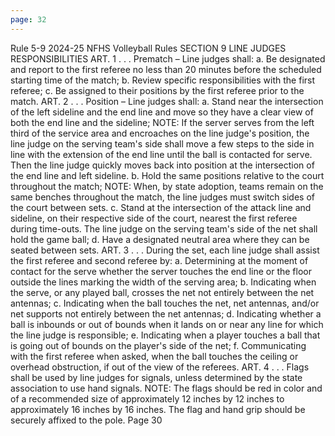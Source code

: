 ```yaml
---
page: 32
---
```


Rule 5-9 2024-25 NFHS Volleyball Rules SECTION 9 LINE JUDGES RESPONSIBILITIES ART. 1 . . . Prematch – Line judges shall: a. Be designated and report to the first referee no less than 20 minutes before the scheduled starting time of the match; b. Review specific responsibilities with the first referee; c. Be assigned to their positions by the first referee prior to the match. ART. 2 . . . Position – Line judges shall: a. Stand near the intersection of the left sideline and the end line and move so they have a clear view of both the end line and the sideline; NOTE: If the server serves from the left third of the service area and encroaches on the line judge's position, the line judge on the serving team's side shall move a few steps to the side in line with the extension of the end line until the ball is contacted for serve. Then the line judge quickly moves back into position at the intersection of the end line and left sideline. b. Hold the same positions relative to the court throughout the match; NOTE: When, by state adoption, teams remain on the same benches throughout the match, the line judges must switch sides of the court between sets. c. Stand at the intersection of the attack line and sideline, on their respective side of the court, nearest the first referee during time-outs. The line judge on the serving team's side of the net shall hold the game ball; d. Have a designated neutral area where they can be seated between sets. ART. 3 . . . During the set, each line judge shall assist the first referee and second referee by: a. Determining at the moment of contact for the serve whether the server touches the end line or the floor outside the lines marking the width of the serving area; b. Indicating when the serve, or any played ball, crosses the net not entirely between the net antennas; c. Indicating when the ball touches the net, net antennas, and/or net supports not entirely between the net antennas; d. Indicating whether a ball is inbounds or out of bounds when it lands on or near any line for which the line judge is responsible; e. Indicating when a player touches a ball that is going out of bounds on the player's side of the net; f. Communicating with the first referee when asked, when the ball touches the ceiling or overhead obstruction, if out of the view of the referees. ART. 4 . . . Flags shall be used by line judges for signals, unless determined by the state association to use hand signals. NOTE: The flags should be red in color and of a recommended size of approximately 12 inches by 12 inches to approximately 16 inches by 16 inches. The flag and hand grip should be securely affixed to the pole. Page 30